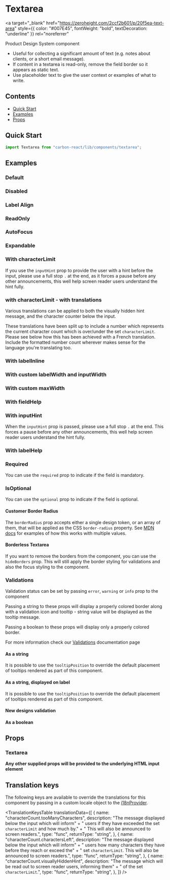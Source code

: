 

<Meta title="Textarea" of={TextareaStories} />

# Textarea

<a
  target="_blank"
  href="https://zeroheight.com/2ccf2b601/p/20f5ea-text-area"
  style={{ color: "#007E45", fontWeight: "bold", textDecoration: "underline" }}
  rel="noreferrer"
>
  Product Design System component
</a>

- Useful for collecting a significant amount of text (e.g. notes about clients, or a short email message).
- If content in a textarea is read-only, remove the field border so it appears as static text.
- Use placeholder text to give the user context or examples of what to write.

## Contents

- [Quick Start](#quick-start)
- [Examples](#examples)
- [Props](#props)

## Quick Start

```javascript
import Textarea from "carbon-react/lib/components/textarea";
```

## Examples

### Default

<Canvas of={TextareaStories.DefaultStory} />

### Disabled

<Canvas of={TextareaStories.DisabledStory} />

### Label Align

<Canvas of={TextareaStories.LabelAlignStory} />

### ReadOnly

<Canvas of={TextareaStories.ReadOnlyStory} />

### AutoFocus

<Canvas of={TextareaStories.AutoFocusStory} />

### Expandable

<Canvas of={TextareaStories.ExpandableStory} />

### With characterLimit

If you use the `inputHint` prop to provide the user with a hint before the input, please use a full stop `.` at the end,
as it forces a pause before any other announcements, this well help screen reader users understand the hint fully.

<Canvas of={TextareaStories.CharacterLimitStory} />

### with characterLimit - with translations

Various translations can be applied to both the visually hidden hint message, and the character
counter below the input.

These translations have been split up to include a number which represents the current character count which
is over/under the set `characterLimit`. Please see below how this has been achieved with a French translation.
Include the formatted number count wherever makes sense for the language you're translating too.

<Canvas of={TextareaStories.TranslationsCharacterLimitStory} />

### With labelInline

<Canvas of={TextareaStories.LabelInlineStory} />

### With custom labelWidth and inputWidth

<Canvas of={TextareaStories.CustomWidthStory} />

### With custom maxWidth

<Canvas of={TextareaStories.MaxWidthStory} />

### With fieldHelp

<Canvas of={TextareaStories.FieldHelpStory} />

### With inputHint

When the `inputHint` prop is passed, please use a full stop `.` at the end. This forces a pause
before any other announcements, this well help screen reader users understand the hint fully.

<Canvas of={TextareaStories.InputHintStory} />

### With labelHelp

<Canvas of={TextareaStories.LabelHelpStory} />

### Required

You can use the `required` prop to indicate if the field is mandatory.

<Canvas of={TextareaStories.RequiredStory} />

### IsOptional

You can use the `optional` prop to indicate if the field is optional.

<Canvas of={TextareaStories.IsOptionalStory} />

#### Customer Border Radius

The `borderRadius` prop accepts either a single design token, or an array of them, that will be applied as the CSS `border-radius` property.
See [MDN docs](https://developer.mozilla.org/en-US/docs/Web/CSS/border-radius) for examples of how this works with multiple values.

<Canvas of={TextareaStories.BorderRadiusStory} />

#### Borderless Textarea

If you want to remove the borders from the component, you can use the `hideBorders` prop. This will still apply the border styling for validations and also the focus styling to the component.

<Canvas of={TextareaStories.BorderlessExample} />

### Validations

Validation status can be set by passing `error`, `warning` or `info` prop to the component

Passing a string to these props will display a properly colored border along with a validation icon and tooltip - string value will be displayed as the tooltip message.

Passing a boolean to these props will display only a properly colored border.

For more information check our [Validations](../?path=/docs/documentation-validations--docs) documentation page

#### As a string

<Canvas of={TextareaStories.ValidationStringStory} />

It is possible to use the `tooltipPosition` to override the default placement of tooltips rendered as part of this component.

<Canvas of={TextareaStories.ValidationStringPositionStory} />

#### As a string, displayed on label

<Canvas of={TextareaStories.ValidationLabelStory} />

It is possible to use the `tooltipPosition` to override the default placement of tooltips rendered as part of this component.

<Canvas of={TextareaStories.ValidationLabelPositionStory} />

#### New designs validation

<Canvas of={TextareaStories.NewDesignValidationStory} />

#### As a boolean

<Canvas of={TextareaStories.ValidationBooleanStory} />

## Props

### Textarea

<ArgTypes of={TextareaStories} />

**Any other supplied props will be provided to the underlying HTML input element**

## Translation keys

The following keys are available to override the translations for this component by passing in a custom locale object to the
[i18nProvider](../?path=/docs/documentation-i18n--docs).

<TranslationKeysTable
  translationData={[
    {
      name: "characterCount.tooManyCharacters",
      description:
        "The message displayed below the input which will inform" +
        " users if they have exceeded the set `characterLimit` and how much by." +
        " This will also be announced to screen readers.",
      type: "func",
      returnType: "string",
    },
    {
      name: "characterCount.charactersLeft",
      description:
        "The message displayed below the input which will inform" +
        " users how many characters they have before they reach or exceed the" +
        " set `characterLimit`. This will also be announced to screen readers.",
      type: "func",
      returnType: "string",
    },
    {
      name: "characterCount.visuallyHiddenHint",
      description:
        "The message which will be read out to screen reader users, informing them" +
        " of the set `characterLimit`.",
      type: "func",
      returnType: "string",
    },
  ]}
/>

